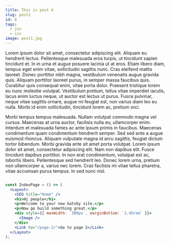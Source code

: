 ```yaml
---
title: This is post 4
slug: post2
id: 6
tags:
  - jsx
  - css
image: post1.jpg
---
```


Lorem ipsum dolor sit amet, consectetur adipiscing elit. Aliquam eu hendrerit lectus. Pellentesque malesuada eros turpis, ut tincidunt sapien tincidunt et. In in urna et augue posuere lacinia ut at eros. Etiam libero diam, tempus eget enim vitae, sollicitudin sagittis nunc. Cras eleifend mattis laoreet. Donec porttitor nibh magna, vestibulum venenatis augue gravida quis. Aliquam porttitor laoreet purus, in semper massa faucibus quis. Curabitur quis consequat enim, vitae porta dolor. Praesent tristique lorem eu nunc molestie volutpat. Vestibulum pretium, tellus vitae imperdiet iaculis, lacus enim luctus neque, ut auctor est lectus ut purus. Fusce pulvinar, neque vitae sagittis ornare, augue mi feugiat est, non varius diam leo eu nulla. Morbi id enim sollicitudin, tincidunt lorem ac, pretium orci.

Morbi tempus tempus malesuada. Nullam volutpat commodo magna vel cursus. Maecenas at urna auctor, facilisis nulla eu, ullamcorper enim. Interdum et malesuada fames ac ante ipsum primis in faucibus. Maecenas condimentum quam condimentum hendrerit semper. Sed sed ante a augue euismod rhoncus. Aliquam vulputate magna id arcu sagittis, feugiat dictum tortor bibendum. Morbi gravida ante sit amet porta volutpat. Lorem ipsum dolor sit amet, consectetur adipiscing elit. Nam non dapibus elit. Fusce tincidunt dapibus porttitor. In non erat condimentum, volutpat est ac, lobortis libero. Pellentesque sed hendrerit leo. Donec lorem urna, pretium non ullamcorper a, varius nec lorem. Cras facilisis mi vitae tellus pharetra, vitae accumsan purus tempus. In sed nunc nisl.


```jsx

const IndexPage = () => (
  <Layout>
    <SEO title="Home" />
    <h1>Hi people</h1>
    <p>Welcome to your new Gatsby site.</p>
    <p>Now go build something great.</p>
    <div style={{ maxWidth: `300px`, marginBottom: `1.45rem` }}>
      <Image />
    </div>
    <Link to="/page-2/">Go to page 2</Link>
  </Layout>
);

```